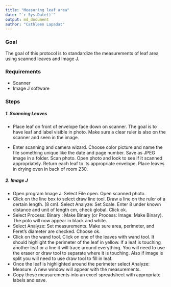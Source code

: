 ---
title: "Measuring leaf area"
date: "`r Sys.Date()`"
output: md_document
author: "Cathleen Lapadat"
---

### Goal

The goal of this protocol is to standardize the measurements of leaf area using
scanned leaves and Image J.

### Requirements

* Scanner
* Image J software

### Steps
##### 1. Scanning Leaves

- Place leaf on front of envelope face down on scanner. The goal is to have 
leaf and label visible in photo. Make sure a clear ruler is also on the 
scanner and seen in the image.

- Enter scanning and camera wizard. Choose color picture and name the file
something unique like the date and page number. Save as JPEG image in a folder.
Scan photo. Open photo and look to see if it scanned appropriately.
Return each leaf to its appropriate envelope. Place leaves in 
drying oven in back of room 230.

##### 2. Image J
- Open program Image J. Select File open. Open scanned photo.
- Click on the line box to select draw line tool. Draw a line on the ruler of a certain
length. (8 cm). Select Analyze: Set Scale. Enter 8 under known distance and unit of
length cm, check global. Click ok.
- Select Process: Binary : Make Binary (or Process: Image: Make Binary). The poto will
now appear in black and white.
- Select Analyze: Set measurements. Make sure area, perimeter, and Feret’s diameter
are checked. Choose ok.
- Click on the wand tool. Click on one of the leaves with wand tool. It should highlight
the perimeter of the leaf in yellow.
If a leaf is touching another leaf or a line it will trace around everything. You
will need to use the eraser or draw tool to separate where it is touching. Also if
image is split you will need to use draw tool to fill in leaf.
- Once the leaf is highlighted around the perimeter select Analyze: Measure. A new
window will appear with the measurements.
- Copy these measurements into an excel spreadsheet with appropriate labels and
save.
